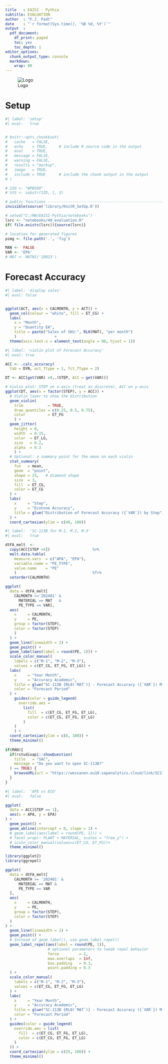 ```yaml
---
title   : EAISI - Pythia
subtitle: EVALUATION
author  : "F.J. Padt"
date    : "`r format(Sys.time(), '%B %d, %Y')`"
output  :
  pdf_document:
    df_print: paged
    toc: yes
    toc_depth: 1      
editor_options:
  chunk_output_type: console
  markdown: 
    wrap: 80  
---
```


\newpage

![Logo](../images/logo.png)

# Setup

```r
#| label: 'setup'
#| eval:   true


# knitr::opts_chunk$set(
#   cache   = FALSE,
#   echo    = TRUE,     # include R source code in the output  
#   eval    = TRUE,
#   message = FALSE,
#   warning = FALSE,
#   results = "markup",
#   image   = TRUE,  
#   include = TRUE      # include the chunk output in the output 
# )

# SID <- "WPB500"
# SYS <- substr(SID, 1, 3)

# public functions ---------------------------------------------------------
invisible(source('library/KnitR_SetUp.R'))

# setwd("C:/RW/EAISI-Pythia/notebooks")
lsrc <- "notebooks/40_evaluation.R"  
if( file.exists(lsrc)){source(lsrc)}

# location for generated figures
pimg <- file.path('.', 'fig')

MAN <-  FALSE
VAR <- 'EPA'
# MAT <- MATN1('10023')
```

# Forecast Accuracy

```r
#| label: 'display sales'
#| eval: false


ggplot(ACT, aes(x = CALMONTH, y = ACT)) +
  geom_col(colour = "white", fill = ET_CG) +
  labs(
    x = "Month",
    y = "Quantity EA", 
    title = paste("Sales of SKU:", RL0(MAT), "per month")
    )                 +
  theme(axis.text.x = element_text(angle = 90, hjust = 1))
```

```r
#| label: 'violin plot of Forecast Accuracy'
#| eval: true

ACC <- .calc_accuracy(
  tab = DYN, act_ftype = 1, fct_ftype = 2)

DT <- ACC[get(VAR) >0,.(STEP, ACC = get(VAR))]

# Violin plot: STEP on x-axis (treat as discrete), ACC on y-axis
ggplot(DT, aes(x = factor(STEP), y = ACC)) +
  # Violin layer to show the distribution
  geom_violin(
    trim           = TRUE, 
    draw_quantiles = c(0.25, 0.5, 0.75),
    color          = ET_FG
    ) +
  geom_jitter(
    height = 0, 
    width  = 0.15, 
    color  = ET_LG,
    size   = 0.2,
    alpha  = 0.3
    ) +
  # Optional: a summary point for the mean on each violin
  stat_summary(
    fun   = mean, 
    geom  = "point", 
    shape = 23,   # diamond shape
    size  = 3, 
    fill  = ET_CG, 
    color = ET_CG
  ) +
  labs(
    x     = "Step",
    y     = "Ecotone Accuracy",
    title = glue("Distribution of Forecast Accuracy ({`VAR`}) by Step")
  ) +
  coord_cartesian(ylim = c(40, 100))

```

```r
#| label:  'SC-113B for M-1, M-2, M-3'
#| eval:   true

dtFA_melt  <- 
  copy(ACC[STEP <4])                   %>%
  melt.data.table(
    measure.vars  = c("APA", "EPA"),
    variable.name = "PE_TYPE",
    value.name    = "PE"
    )                                  %T>% 
  setorder(CALMONTH)

ggplot(
  data = dtFA_melt[
    CALMONTH >='202401' & 
      MATERIAL == MAT   &  
      PE_TYPE == VAR], 
  aes(
    x     = CALMONTH, 
    y     = PE, 
    group = factor(STEP), 
    color = factor(STEP)
    )
  ) +
  geom_line(linewidth = 2) +
  geom_point() +
  geom_label(aes(label = round(PE, 1))) +
  scale_color_manual(
    labels = c("M-1", "M-2", "M-3"),
    values = c(ET_CG, ET_FG, ET_LG)) +
  labs(
    x     = "Year Month",
    y     = "Accuracy Academic",
    title = glue("SC-113B {RL0(`MAT`)} - Forecast Accuracy ({`VAR`}) M-1, M-2, M-3"),
    color = "Forecast Period"
  ) +
    guides(color = guide_legend(
      override.aes = 
        list(
          fill  = c(ET_CG, ET_FG, ET_LG), 
          color = c(ET_CG, ET_FG, ET_LG)
        )
    )
    ) +
  coord_cartesian(ylim = c(0, 100)) +
  theme_minimal()
  
if(MAN){
  if(rstudioapi::showQuestion(
    title   = "SAC",
    message = "Do you want to open SC-113B?"
  ) == TRUE) {
    browseURL(url = "https://wessanen.eu10.sapanalytics.cloud/link/SC113B")
  }
}
```

```r
#| label:  'APE vs ECO'
#| eval:   false

ggplot(
  data = ACC[STEP == 1], 
  aes(x = APA, y = EPA)
) +
  geom_point() +
  geom_abline(intercept = 0, slope = 1) +
  # geom_label(aes(label = round(PE, 1))) +
  # facet_wrap(~ PLANT + MATERIAL, scales = "free_y") +
  # scale_color_manual(values=c(ET_CG, ET_FG))+
  theme_minimal()
```

```r
library(ggplot2)
library(ggrepel)

ggplot(
  data = dtFA_melt[
    CALMONTH >= '202401' & 
      MATERIAL == MAT &  
      PE_TYPE == VAR
  ], 
  aes(
    x     = CALMONTH, 
    y     = PE, 
    group = factor(STEP), 
    color = factor(STEP)
  )
) +
  geom_line(linewidth = 2) +
  geom_point() +
  # Instead of geom_label(), use geom_label_repel()
  geom_label_repel(aes(label = round(PE, 1)),
                   # optional parameters to tweak repel behavior
                   force         = 2,
                   max.overlaps  = Inf,
                   box.padding   = 0.3,
                   point.padding = 0.3
  ) +
  scale_color_manual(
    labels = c("M-1", "M-2", "M-3"),
    values = c(ET_CG, ET_FG, ET_LG)
  ) +
  labs(
    x     = "Year Month",
    y     = "Accuracy Academic",
    title = glue("SC-113B {RL0(`MAT`)} - Forecast Accuracy ({`VAR`}) M-1, M-2, M-3"),
    color = "Forecast Period"
  ) +
  guides(color = guide_legend(
    override.aes = list(
      fill  = c(ET_CG, ET_FG, ET_LG), 
      color = c(ET_CG, ET_FG, ET_LG)
    )
  )) +
  coord_cartesian(ylim = c(25, 100)) +
  theme_minimal()

```
